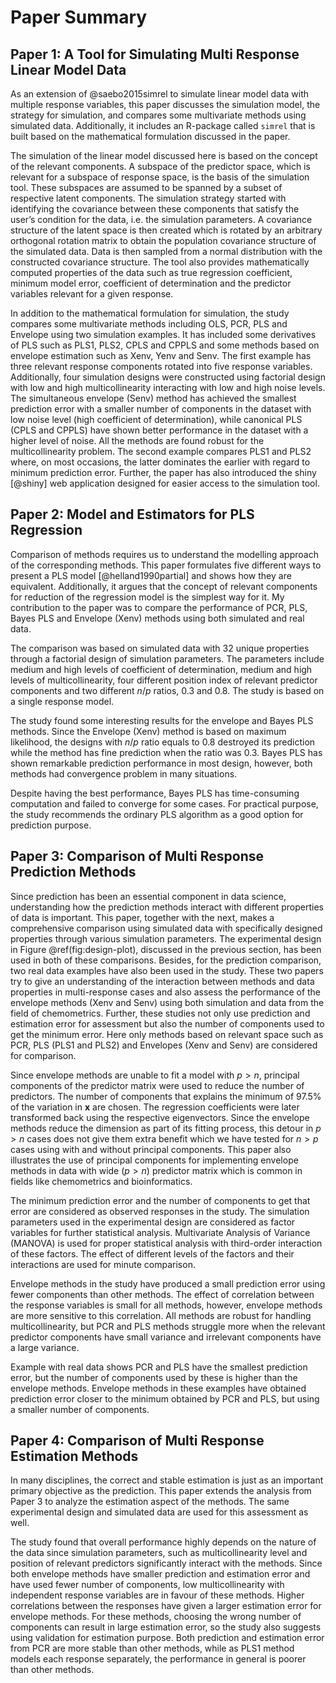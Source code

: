 # Paper Summary

## Paper 1: A Tool for Simulating Multi Response Linear Model Data

As an extension of @saebo2015simrel to simulate linear model data with multiple response variables, this paper discusses the simulation model, the strategy for simulation, and compares some multivariate methods using simulated data. Additionally, it includes an R-package called `simrel` that is built based on the mathematical formulation discussed in the paper.

The simulation of the linear model discussed here is based on the concept of the relevant components. A subspace of the predictor space, which is relevant for a subspace of response space, is the basis of the simulation tool. These subspaces are assumed to be spanned by a subset of respective latent components. The simulation strategy started with identifying the covariance between these components that satisfy the user's condition for the data, i.e. the simulation parameters. A covariance structure of the latent space is then created which is rotated by an arbitrary orthogonal rotation matrix to obtain the population covariance structure of the simulated data. Data is then sampled from a normal distribution with the constructed covariance structure. The tool also provides mathematically computed properties of the data such as true regression coefficient, minimum model error, coefficient of determination and the predictor variables relevant for a given response.

In addition to the mathematical formulation for simulation, the study compares some multivariate methods including OLS, PCR, PLS and Envelope using two simulation examples. It has included some derivatives of PLS such as PLS1, PLS2, CPLS and CPPLS and some methods based on envelope estimation such as Xenv, Yenv and Senv. The first example has three relevant response components rotated into five response variables. Additionally, four simulation designs were constructed using factorial design with low and high multicollinearity interacting with low and high noise levels. The simultaneous envelope (Senv) method has achieved the smallest prediction error with a smaller number of components in the dataset with low noise level (high coefficient of determination), while canonical PLS (CPLS and CPPLS) have shown better performance in the dataset with a higher level of noise. All the methods are found robust for the multicollinearity problem. The second example compares PLS1 and PLS2 where, on most occasions, the latter dominates the earlier with regard to minimum prediction error. Further, the paper has also introduced the shiny [@shiny] web application designed for easier access to the simulation tool.

## Paper 2: Model and Estimators for PLS Regression

Comparison of methods requires us to understand the modelling approach of the corresponding methods. This paper formulates five different ways to present a PLS model [@helland1990partial] and shows how they are equivalent. Additionally, it argues that the concept of relevant components for reduction of the regression model is the simplest way for it. My contribution to the paper was to compare the performance of PCR, PLS, Bayes PLS and Envelope (Xenv) methods using both simulated and real data.

The comparison was based on simulated data with 32 unique properties through a factorial design of simulation parameters. The parameters include medium and high levels of coefficient of determination, medium and high levels of multicollinearity, four different position index of relevant predictor components and two different $n/p$ ratios, 0.3 and 0.8. The study is based on a single response model.

The study found some interesting results for the envelope and Bayes PLS methods. Since the Envelope (Xenv) method is based on maximum likelihood, the designs with $n/p$ ratio equals to 0.8 destroyed its prediction while the method has fine prediction when the ratio was 0.3. Bayes PLS has shown remarkable prediction performance in most design, however, both methods had convergence problem in many situations.

Despite having the best performance, Bayes PLS has time-consuming computation and failed to converge for some cases. For practical purpose, the study recommends the ordinary PLS algorithm as a good option for prediction purpose. 

## Paper 3: Comparison of Multi Response Prediction Methods

Since prediction has been an essential component in data science, understanding how the prediction methods interact with different properties of data is important. This paper, together with the next, makes a comprehensive comparison using simulated data with specifically designed properties through various simulation parameters. The experimental design in Figure \@ref(fig:design-plot), discussed in the previous section, has been used in both of these comparisons. Besides, for the prediction comparison, two real data examples have also been used in the study. These two papers try to give an understanding of the interaction between methods and data properties in multi-response cases and also assess the performance of the envelope methods (Xenv and Senv) using both simulation and data from the field of chemometrics. Further, these studies not only use prediction and estimation error for assessment but also the number of components used to get the minimum error. Here only methods based on relevant space such as PCR, PLS (PLS1 and PLS2) and Envelopes (Xenv and Senv) are considered for comparison. 

Since envelope methods are unable to fit a model with  $p>n$, principal components of the predictor matrix were used to reduce the number of predictors. The number of components that explains the minimum of 97.5% of the variation in $\mathbf{x}$ are chosen. The regression coefficients were later transformed back using the respective eigenvectors. Since the envelope methods reduce the dimension as part of its fitting process, this detour in $p>n$ cases does not give them extra benefit which we have tested for $n>p$ cases using with and without principal components. This paper also illustrates the use of principal components for implementing envelope methods in data with wide $(p>n)$ predictor matrix which is common in fields like chemometrics and bioinformatics.

The minimum prediction error and the number of components to get that error are considered as observed responses in the study. The simulation parameters used in the experimental design are considered as factor variables for further statistical analysis. Multivariate Analysis of Variance (MANOVA) is used for proper statistical analysis with third-order interaction of these factors. The effect of different levels of the factors and their interactions are used for minute comparison.

Envelope methods in the study have produced a small prediction error using fewer components than other methods. The effect of correlation between the response variables is small for all methods, however, envelope methods are more sensitive to this correlation. All methods are robust for handling multicollinearity, but PCR and PLS methods struggle more when the relevant predictor components have small variance and irrelevant components have a large variance. 

Example with real data shows PCR and PLS have the smallest prediction error, but the number of components used by these is higher than the envelope methods. Envelope methods in these examples have obtained prediction error closer to the minimum obtained by PCR and PLS, but using a smaller number of components.


## Paper 4: Comparison of Multi Response Estimation Methods

In many disciplines, the correct and stable estimation is just as an important primary objective as the prediction. This paper extends the analysis from Paper 3 to analyze the estimation aspect of the methods. The same experimental design and simulated data are used for this assessment as well. 

The study found that overall performance highly depends on the nature of the data since simulation parameters, such as multicollinearity level and position of relevant predictors significantly interact with the methods. Since both envelope methods have smaller prediction and estimation error and have used fewer number of components, low multicollinearity with independent response variables are in favour of these methods. Higher correlations between the responses have given a larger estimation error for envelope methods. For these methods, choosing the wrong number of components can result in large estimation error, so the study also suggests using validation for estimation purpose. Both prediction and estimation error from PCR are more stable than other methods, while as PLS1 method models each response separately, the performance in general is poorer than other methods.
